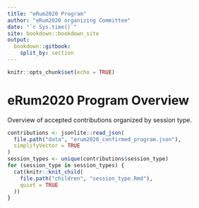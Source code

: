 ```yaml
---
title: "eRum2020 Program"
author: "eRum2020 organizing Committee"
date: "`r Sys.time()`"
site: bookdown::bookdown_site
output: 
  bookdown::gitbook:
    split_by: section
---
```


```r
knitr::opts_chunk$set(echo = TRUE)
```

# eRum2020 Program Overview

Overview of accepted contributions organized by session type.

```r
contributions <- jsonlite::read_json(
  file.path("data", "erum2020_confirmed_program.json"), 
  simplifyVector = TRUE
)
session_types <- unique(contributions$session_type)
for (session_type in session_types) {
  cat(knitr::knit_child(
    file.path("children", "session_type.Rmd"),
    quiet = TRUE
  ))
}
```
